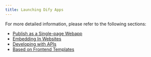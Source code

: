 ```yaml
---
title: Launching Dify Apps
---
```



For more detailed information, please refer to the following sections:

- [Publish as a Single-page Webapp](launch-your-webapp-quickly/)
- [Embedding In Websites](embedding-in-websites)
- [Developing with APIs](developing-with-apis)
- [Based on Frontend Templates](based-on-frontend-templates)